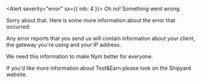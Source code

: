 
<Alert severity="error" sx={{ mb: 4 }}>
  <AlertTitle>Oh no! Something went wrong</AlertTitle>

  Sorry about that. Here is some more information about the error that occurred:

  <TestAndEarnError/>

  Any error reports that you send us will contain information about your client, the gateway you're using and your IP address.

  We need this information to make Nym better for everyone.

</Alert>

If you'd like more information about Test&Earn please look on the <Link href="http://shipyard.nymtech.net/test-and-win">Shipyard website</Link>.
